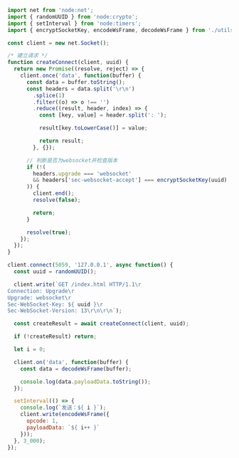 ```javascript
import net from 'node:net';
import { randomUUID } from 'node:crypto';
import { setInterval } from 'node:timers';
import { encryptSocketKey, encodeWsFrame, decodeWsFrame } from './utils.js';

const client = new net.Socket();

/* 建立请求 */
function createConnect(client, uuid) {
  return new Promise((resolve, reject) => {
    client.once('data', function(buffer) {
      const data = buffer.toString();
      const headers = data.split('\r\n')
        .splice(1)
        .filter((o) => o !== '')
        .reduce((result, header, index) => {
          const [key, value] = header.split(': ');

          result[key.toLowerCase()] = value;

          return result;
        }, {});

      // 判断是否为websocket并检查版本
      if (!(
        headers.upgrade === 'websocket'
        && headers['sec-websocket-accept'] === encryptSocketKey(uuid)
      )) {
        client.end();
        resolve(false);

        return;
      }

      resolve(true);
    });
  });
}

client.connect(5059, '127.0.0.1', async function() {
  const uuid = randomUUID();

  client.write(`GET /index.html HTTP/1.1\r
Connection: Upgrade\r
Upgrade: websocket\r
Sec-WebSocket-Key: ${ uuid }\r
Sec-WebSocket-Version: 13\r\n\r\n`);

  const createResult = await createConnect(client, uuid);

  if (!createResult) return;

  let i = 0;

  client.on('data', function(buffer) {
    const data = decodeWsFrame(buffer);

    console.log(data.payloadData.toString());
  });

  setInterval(() => {
    console.log(`发送：${ i }`);
    client.write(encodeWsFrame({
      opcode: 1,
      payloadData: `${ i++ }`
    }));
  }, 3_000);
});
```